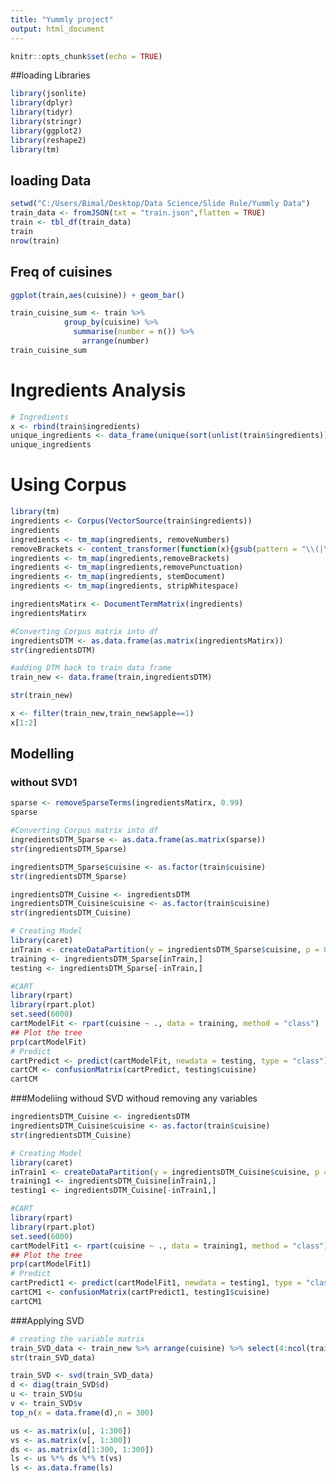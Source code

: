 ---
title: "Yummly project"
output: html_document
---

```{r setup, include=FALSE}
knitr::opts_chunk$set(echo = TRUE)
```

##loading Libraries

```{r}
library(jsonlite)
library(dplyr)
library(tidyr)
library(stringr)
library(ggplot2)
library(reshape2)
library(tm)
```
## loading Data 

```{r}
setwd("C:/Users/Bimal/Desktop/Data Science/Slide Rule/Yummly Data")
train_data <- fromJSON(txt = "train.json",flatten = TRUE)
train <- tbl_df(train_data)
train
nrow(train)

```

## Freq of cuisines

```{r, echo=FALSE}
ggplot(train,aes(cuisine)) + geom_bar()
```

```{r}
train_cuisine_sum <- train %>% 
            group_by(cuisine) %>% 
              summarise(number = n()) %>% 
                arrange(number)
train_cuisine_sum
```

# Ingredients Analysis
```{r}
# Ingredients 
x <- rbind(train$ingredients)
unique_ingredients <- data_frame(unique(sort(unlist(train$ingredients))))
unique_ingredients

```
# Using Corpus
```{r}
library(tm)
ingredients <- Corpus(VectorSource(train$ingredients))
ingredients
ingredients <- tm_map(ingredients, removeNumbers)
removeBrackets <- content_transformer(function(x){gsub(pattern = "\\(|\\)|,",replacement = " ",x)})
ingredients <- tm_map(ingredients,removeBrackets)
ingredients <- tm_map(ingredients,removePunctuation)
ingredients <- tm_map(ingredients, stemDocument)
ingredients <- tm_map(ingredients, stripWhitespace)

ingredientsMatirx <- DocumentTermMatrix(ingredients)
ingredientsMatirx

#Converting Corpus matrix into df
ingredientsDTM <- as.data.frame(as.matrix(ingredientsMatirx))
str(ingredientsDTM)

#adding DTM back to train data frame
train_new <- data.frame(train,ingredientsDTM) 

str(train_new)

x <- filter(train_new,train_new$apple==1)
x[1:2]

```
## Modelling {.tabset .tabset-fade .tabset-pills}

### without SVD1 
```{r}
sparse <- removeSparseTerms(ingredientsMatirx, 0.99)
sparse

#Converting Corpus matrix into df
ingredientsDTM_Sparse <- as.data.frame(as.matrix(sparse))
str(ingredientsDTM_Sparse)

ingredientsDTM_Sparse$cuisine <- as.factor(train$cuisine)
str(ingredientsDTM_Sparse)

ingredientsDTM_Cuisine <- ingredientsDTM
ingredientsDTM_Cuisine$cuisine <- as.factor(train$cuisine)
str(ingredientsDTM_Cuisine)

# Creating Model
library(caret)
inTrain <- createDataPartition(y = ingredientsDTM_Sparse$cuisine, p = 0.6, list = FALSE)
training <- ingredientsDTM_Sparse[inTrain,]
testing <- ingredientsDTM_Sparse[-inTrain,]

#CART
library(rpart)
library(rpart.plot)
set.seed(6000)
cartModelFit <- rpart(cuisine ~ ., data = training, method = "class")
## Plot the tree
prp(cartModelFit)
# Predict 
cartPredict <- predict(cartModelFit, newdata = testing, type = "class")
cartCM <- confusionMatrix(cartPredict, testing$cuisine)
cartCM
```
###Modeliing withoud SVD withoud removing any variables
```{r}
ingredientsDTM_Cuisine <- ingredientsDTM
ingredientsDTM_Cuisine$cuisine <- as.factor(train$cuisine)
str(ingredientsDTM_Cuisine)

# Creating Model
library(caret)
inTrain1 <- createDataPartition(y = ingredientsDTM_Cuisine$cuisine, p = 0.6, list = FALSE)
training1 <- ingredientsDTM_Cuisine[inTrain1,]
testing1 <- ingredientsDTM_Cuisine[-inTrain1,]

#CART
library(rpart)
library(rpart.plot)
set.seed(6000)
cartModelFit1 <- rpart(cuisine ~ ., data = training1, method = "class")
## Plot the tree
prp(cartModelFit1)
# Predict 
cartPredict1 <- predict(cartModelFit1, newdata = testing1, type = "class")
cartCM1 <- confusionMatrix(cartPredict1, testing1$cuisine)
cartCM1
```


###Applying SVD 
```{r}
# creating the variable matrix
train_SVD_data <- train_new %>% arrange(cuisine) %>% select(4:ncol(train_new)) 
str(train_SVD_data)

train_SVD <- svd(train_SVD_data)
d <- diag(train_SVD$d)
u <- train_SVD$u
v <- train_SVD$v  
top_n(x = data.frame(d),n = 300)

us <- as.matrix(u[, 1:300])
vs <- as.matrix(v[, 1:300])
ds <- as.matrix(d[1:300, 1:300])
ls <- us %*% ds %*% t(vs)
ls <- as.data.frame(ls)

```



